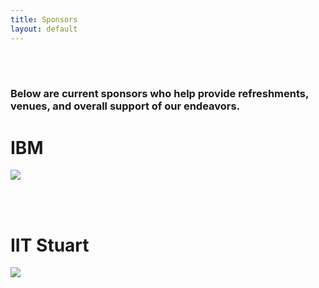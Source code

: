 ```yaml
---
title: Sponsors
layout: default
---
```


<style type="text/css">
.main-container {
  max-width: 1200px;
  margin-left: auto;
  margin-right: auto;
}
</style>

<br/>
<br/>

### Below are current sponsors who help provide refreshments, venues, and overall support of our endeavors.



# **IBM**
![](images/IBM-logo-black.png)


<br/>
<br/>


# **IIT Stuart**
![](images/IIT-Stuart-icon.jpg)

